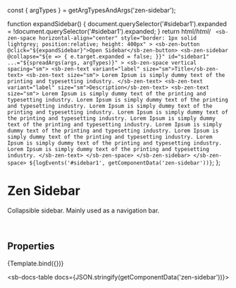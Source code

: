 const { argTypes } = getArgTypesAndArgs('zen-sidebar');

<Meta title="Containers/Sidebar" component="zen-sidebar" argTypes={argTypes} />

  function expandSidebar() {
    document.querySelector('#sidebar1').expanded = !document.querySelector('#sidebar1').expanded;
  }
  return html/*html*/ ` <sb-zen-space
      horizontal-align="center"
      style="border: 1px solid lightgrey; position:relative; height: 400px"
    >
      <sb-zen-button @click="${expandSidebar}">Open Sidebar</sb-zen-button>
      <sb-zen-sidebar
        @collapse="${e => {
          e.target.expanded = false;
        }}"
        id="sidebar1"
        ...="${spreadArgs(args, argTypes)}"
      >
        <sb-zen-space vertical spacing="sm">
          <sb-zen-text variant="label" size="sm">Title</sb-zen-text>
          <sb-zen-text size="sm">
            Lorem Ipsum is simply dummy text of the printing and typesetting industry.
          </sb-zen-text>
          <sb-zen-text variant="label" size="sm">Description</sb-zen-text>
          <sb-zen-text size="sm">
            Lorem Ipsum is simply dummy text of the printing and typesetting industry. Lorem Ipsum is simply dummy text
            of the printing and typesetting industry. Lorem Ipsum is simply dummy text of the printing and typesetting
            industry. Lorem Ipsum is simply dummy text of the printing and typesetting industry. Lorem Ipsum is simply
            dummy text of the printing and typesetting industry. Lorem Ipsum is simply dummy text of the printing and
            typesetting industry. Lorem Ipsum is simply dummy text of the printing and typesetting industry. Lorem Ipsum
            is simply dummy text of the printing and typesetting industry. Lorem Ipsum is simply dummy text of the
            printing and typesetting industry.
          </sb-zen-text>
        </sb-zen-space>
      </sb-zen-sidebar>
    </sb-zen-space>
    ${logEvents('#sidebar1', getComponentData('zen-sidebar'))}`;
};

# Zen Sidebar

Collapsible sidebar. Mainly used as a navigation bar.

<br />

## Properties

<Canvas>
  <Story
    name="default"
    args={{
      ...getDefaultArgs(argTypes),
    }}
  >
    {Template.bind({})}
  </Story>
</Canvas>

<ArgsTable story="default" />

<sb-docs-table docs={JSON.stringify(getComponentData('zen-sidebar'))}></sb-docs-table>
